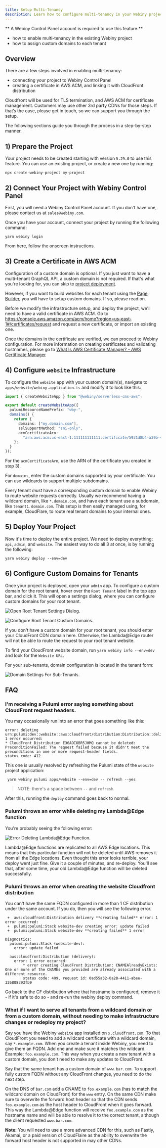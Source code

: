 ```yaml
---
title: Setup Multi-Tenancy
description: Learn how to configure multi-tenancy in your Webiny project
---
```



<Alert type="info" title="Can I use this?">

** A Webiny Control Panel account is required to use this feature.**

</Alert>

<Alert type="success" title="What you'll learn">

- how to enable multi-tenancy in the existing Webiny project
- how to assign custom domains to each tenant

</Alert>

## Overview

There are a few steps involved in enabling multi-tenancy:

- connecting your project to Webiny Control Panel
- creating a certificate in AWS ACM, and linking it with CloudFront distribution

Cloudfront will be used for TLS termination, and AWS ACM for certificate management. Customers may use other 3rd party CDNs for those steps. If that’s the case, please get in touch, so we can support you through the setup.

The following sections guide you through the process in a step-by-step manner.

## 1) Prepare the Project

Your project needs to be created starting with version `5.29.0` to use this feature.
You can use an existing project, or create a new one by running:

```shell
npx create-webiny-project my-project
```

## 2) Connect Your Project with Webiny Control Panel

First, you will need a Webiny Control Panel account. If you don't have one, please contact us at `sales@webiny.com`.

Once you have your account, connect your project by running the following command:

```shell
yarn webiny login
```

From here, follow the onscreen instructions.

## 3) Create a Certificate in AWS ACM

<Alert type="info" title="Please note">

Configuration of a custom domain is optional. If you just want to have a multi-tenant GraphQL API,
a custom domain is not required. If that's what you're looking for, you can skip to [project
deployment](#5-deploy-your-project).

However, if you want to build websites for each tenant using the [Page Builder](/docs/{version}/overview/applications/page-builder), you will have
to setup custom domains. If so, please read on.

</Alert>

Before we modify the infrastructure setup, and deploy the project, we'll need to have a valid certificate in AWS ACM. Go to https://console.aws.amazon.com/acm/home?region=us-east-1#/certificates/request and request a new certificate, or import an existing one.

Once the domains in the certificate are verified, we can proceed to Webiny configuration. For more information on creating certificates and validating hostnames, please go to [What Is AWS Certificate Manager? - AWS Certificate Manager](https://docs.aws.amazon.com/acm/latest/userguide/acm-overview.html)

## 4) Configure `website` Infrastructure

To configure the `website` app with your custom domain(s), navigate to `apps/website/webiny.application.ts` and modify it to look like this:

```ts apps/website/webiny.application.ts
import { createWebsiteApp } from "@webiny/serverless-cms-aws";

export default createWebsiteApp({
  pulumiResourceNamePrefix: "wby-",
  domains() {
    return {
      domains: ["my.domain.com"],
      sslSupportMethod: "sni-only",
      acmCertificateArn:
        "arn:aws:acm:us-east-1:111111111111:certificate/5931d8b4-a39b-4a3a-a4e7-f5bbdd78d599"
    };
  }
});
```

For the `acmCertificateArn`, use the ARN of the certificate you created in step 3).

For `domains`, enter the custom domains supported by your certificate. You can use wildcards to support multiple subdomains.

<Alert type="info" title="Recommendation">

Every tenant _must_ have a corresponding custom domain to enable Webiny to route website requests correctly. Usually we recommend having a wildcard domain, like `*.domain.com`, and have each tenant use a subdomain, like `tenant1.domain.com`. This setup is then easily managed using, for example, CloudFlare, to route real tenant domains to your internal ones.

</Alert>

## 5) Deploy Your Project

Now it's time to deploy the entire project. We need to deploy everything: `api`, `admin`, and `website`. The easiest way to do all 3 at once, is by running the following:

```shell
yarn webiny deploy --env=dev
```

## 6) Configure Custom Domains for Tenants

Once your project is deployed, open your `admin` app. To configure a custom domain for the root tenant, hover over the `Root Tenant` label in the top app bar, and click it. This will open a settings dialog, where you can configure custom domains for your root tenant.

![Open Root Tenant Settings Dialog.](./assets/multi-tenancy/root-tenant-settings.png)

![Configure Root Tenant Custom Domains.](./assets/multi-tenancy/tenant-settings-dialog.png)

<Alert type="danger" title="Important">

If you don't have a custom domain for your root tenant, you should enter your CloudFront CDN domain here. Otherwise, the Lambda@Edge router will not be able to route the request to your root tenant website.

To find your CloudFront website domain, run `yarn webiny info --env=dev` and look for the `Website URL`.

</Alert>

For your sub-tenants, domain configuration is located in the tenant form:

![Domain Settings For Sub-Tenants.](./assets/multi-tenancy/new-tenant.png)

## FAQ

### I'm receiving a Pulumi error saying something about CloudFront request headers.

You may occasionally run into an error that goes something like this:

```
error: deleting urn:pulumi:dev::website::aws:cloudfront/distribution:Distribution::delivery: 1 error occurred:
* CloudFront Distribution E36AOIOBR5JHMQ cannot be deleted: PreconditionFailed: The request failed because it didn't meet the preconditions in one or more request-header fields.
status code: 412
```

This one is usually resolved by refreshing the Pulumi state of the `website` project application:

```shell
 yarn webiny pulumi apps/website --env=dev -- refresh --yes
```

> NOTE: there's a space between `--` and `refresh`.

After this, running the `deploy` command goes back to normal.

### Pulumi throws an error while deleting my Lambda@Edge function

You're probably seeing the following error:

![Error Deleting Lambda@Edge Function.](./assets/multi-tenancy/lambda-delete-error.png)

Lambda@Edge functions are replicated to all AWS Edge locations. This means that this particular function will not be deleted until AWS removes it from all the Edge locations. Even thought this error looks terrible, your deploy went just fine. Give it a couple of minutes, and re-deploy. You'll see that, after some time, your old Lambda@Edge function will be deleted successfully.

### Pulumi throws an error when creating the website Cloudfront distribution

You can't have the same FQDN configured in more than 1 CF distribution under the same account. If you do, then you will see the following error.

```shell
 +  aws:cloudfront:Distribution delivery **creating failed** error: 1 error occurred:
 +  pulumi:pulumi:Stack website-dev creating error: update failed
 +  pulumi:pulumi:Stack website-dev **creating failed** 1 error

Diagnostics:
  pulumi:pulumi:Stack (website-dev):
    error: update failed

  aws:cloudfront:Distribution (delivery):
    error: 1 error occurred:
    	* error creating CloudFront Distribution: CNAMEAlreadyExists: One or more of the CNAMEs you provided are already associated with a different resource.
    	status code: 409, request id: 0ad55a32-0a28-4411-abee-326808393fb9
```

Go back to the CF distribution where that hostname is configured, remove it - if it's safe to do so - and re-run the webiny deploy command.

### What if I want to serve all tenants from a wildcard domain or from a custom domain, without needing to make infrastructure changes or redeploy my project?

Say you have the Webiny `website` app installed on `x.cloudfront.com`. To that CloudFront you need to add a wildcard certificate with a wildcard domain, say `*.example.com`.
When you create a tenant inside Webiny, you need to give them an FQDN. Add one and make sure it matches the wildcard. Example: `foo.example.com`.
This way when you create a new tenant with a custom domain, you don't need to make any updates to CloudFront.

Say that the same tenant has a custom domain of `www.bar.com`. To support fully custom FQDN without any CloudFront changes, you need to do the next step.

On the DNS of `bar.com` add a CNAME to `foo.example.com` (has to match the wildcard domain on CloudFront) for the `www` entry. On the same CDN make sure to overwrite the forward host header so that the CDN sends `foo.example.com` as the host header to CloudFront when it goes forward. This way the Lambda@Edge function will receive `foo.example.com` as the hostname name and will be able to resolve it to the correct tenant, although the client requested `www.bar.com`.

**Note:** You will need to use a more advanced CDN for this, such as Fastly, Akamai, or a paid version of CloudFlaire as the ability to overwrite the forward host header is not supported in may other CDNs.
